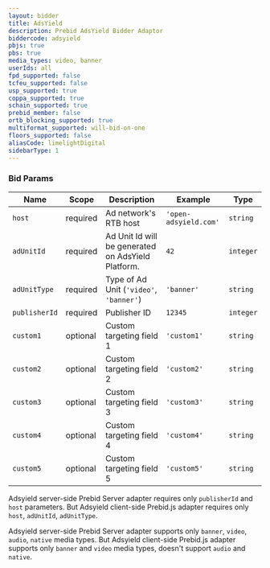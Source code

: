 ```yaml
---
layout: bidder
title: AdsYield
description: Prebid AdsYield Bidder Adaptor
biddercode: adsyield
pbjs: true
pbs: true
media_types: video, banner
userIds: all
fpd_supported: false
tcfeu_supported: false
usp_supported: true
coppa_supported: true
schain_supported: true
prebid_member: false
ortb_blocking_supported: true
multiformat_supported: will-bid-on-one
floors_supported: false
aliasCode: limelightDigital
sidebarType: 1
---
```


### Bid Params



| Name          | Scope    | Description                                        | Example               | Type      |
|---------------|----------|----------------------------------------------------|-----------------------|-----------|
| `host`        | required | Ad network's RTB host                              | `'open-adsyield.com'` | `string`  |
| `adUnitId`    | required | Ad Unit Id will be generated on AdsYield Platform. | `42`                  | `integer` |
| `adUnitType`  | required | Type of Ad Unit (`'video'`, `'banner'`)            | `'banner'`            | `string`  |
| `publisherId` | required | Publisher ID                                       | `12345`               | `integer` |
| `custom1`     | optional | Custom targeting field 1                           | `'custom1'`           | `string`  |
| `custom2`     | optional | Custom targeting field 2                           | `'custom2'`           | `string`  |
| `custom3`     | optional | Custom targeting field 3                           | `'custom3'`           | `string`  |
| `custom4`     | optional | Custom targeting field 4                           | `'custom4'`           | `string`  |
| `custom5`     | optional | Custom targeting field 5                           | `'custom5'`           | `string`  |

Adsyield server-side Prebid Server adapter requires only `publisherId` and `host` parameters. But Adsyield client-side Prebid.js adapter requires only `host`, `adUnitId`, `adUnitType`.

Adsyield server-side Prebid Server adapter supports only `banner`, `video`, `audio`, `native` media types. But Adsyield client-side Prebid.js adapter supports only `banner` and `video` media types, doesn't support `audio` and `native`.
